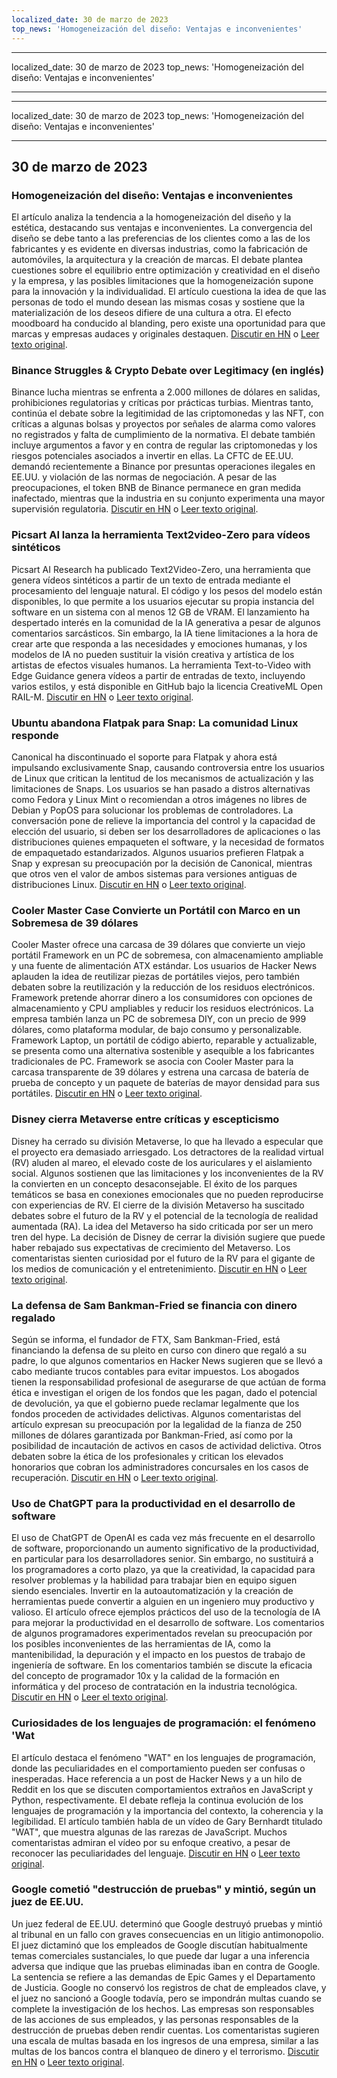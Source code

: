 ```yaml
---
localized_date: 30 de marzo de 2023
top_news: 'Homogeneización del diseño: Ventajas e inconvenientes'
---
```


---

localized_date: 30 de marzo de 2023
top_news: 'Homogeneización del diseño: Ventajas e inconvenientes'

---

---

localized_date: 30 de marzo de 2023
top_news: 'Homogeneización del diseño: Ventajas e inconvenientes'

---



<CallToAction />

<Steps>

## 30 de marzo de 2023

### Homogeneización del diseño: Ventajas e inconvenientes

El artículo analiza la tendencia a la homogeneización del diseño y la estética, destacando sus ventajas e inconvenientes. La convergencia del diseño se debe tanto a las preferencias de los clientes como a las de los fabricantes y es evidente en diversas industrias, como la fabricación de automóviles, la arquitectura y la creación de marcas. El debate plantea cuestiones sobre el equilibrio entre optimización y creatividad en el diseño y la empresa, y las posibles limitaciones que la homogeneización supone para la innovación y la individualidad. El artículo cuestiona la idea de que las personas de todo el mundo desean las mismas cosas y sostiene que la materialización de los deseos difiere de una cultura a otra. El efecto moodboard ha conducido al blanding, pero existe una oportunidad para que marcas y empresas audaces y originales destaquen.
[Discutir en HN](http://news.ycombinator.com/item?id=35355703) o [Leer texto original](https://www.alexmurrell.co.uk/articles/the-age-of-average).

### Binance Struggles & Crypto Debate over Legitimacy (en inglés)

Binance lucha mientras se enfrenta a 2.000 millones de dólares en salidas, prohibiciones regulatorias y críticas por prácticas turbias. Mientras tanto, continúa el debate sobre la legitimidad de las criptomonedas y las NFT, con críticas a algunas bolsas y proyectos por señales de alarma como valores no registrados y falta de cumplimiento de la normativa. El debate también incluye argumentos a favor y en contra de regular las criptomonedas y los riesgos potenciales asociados a invertir en ellas. La CFTC de EE.UU. demandó recientemente a Binance por presuntas operaciones ilegales en EE.UU. y violación de las normas de negociación. A pesar de las preocupaciones, el token BNB de Binance permanece en gran medida inafectado, mientras que la industria en su conjunto experimenta una mayor supervisión regulatoria.
[Discutir en HN](http://news.ycombinator.com/item?id=35351805) o [Leer texto original](https://www.wsj.com/articles/binance-sees-2-billion-in-outflows-as-troubles-compound-9a136e21).

### Picsart AI lanza la herramienta Text2video-Zero para vídeos sintéticos

Picsart AI Research ha publicado Text2Video-Zero, una herramienta que genera vídeos sintéticos a partir de un texto de entrada mediante el procesamiento del lenguaje natural. El código y los pesos del modelo están disponibles, lo que permite a los usuarios ejecutar su propia instancia del software en un sistema con al menos 12 GB de VRAM. El lanzamiento ha despertado interés en la comunidad de la IA generativa a pesar de algunos comentarios sarcásticos. Sin embargo, la IA tiene limitaciones a la hora de crear arte que responda a las necesidades y emociones humanas, y los modelos de IA no pueden sustituir la visión creativa y artística de los artistas de efectos visuales humanos. La herramienta Text-to-Video with Edge Guidance genera vídeos a partir de entradas de texto, incluyendo varios estilos, y está disponible en GitHub bajo la licencia CreativeML Open RAIL-M.
[Discutir en HN](http://news.ycombinator.com/item?id=35352452) o [Leer texto original](https://github.com/Picsart-AI-Research/Text2Video-Zero).

### Ubuntu abandona Flatpak para Snap: La comunidad Linux responde

Canonical ha discontinuado el soporte para Flatpak y ahora está impulsando exclusivamente Snap, causando controversia entre los usuarios de Linux que critican la lentitud de los mecanismos de actualización y las limitaciones de Snaps. Los usuarios se han pasado a distros alternativas como Fedora y Linux Mint o recomiendan a otros imágenes no libres de Debian y PopOS para solucionar los problemas de controladores. La conversación pone de relieve la importancia del control y la capacidad de elección del usuario, si deben ser los desarrolladores de aplicaciones o las distribuciones quienes empaqueten el software, y la necesidad de formatos de empaquetado estandarizados. Algunos usuarios prefieren Flatpak a Snap y expresan su preocupación por la decisión de Canonical, mientras que otros ven el valor de ambos sistemas para versiones antiguas de distribuciones Linux.
[Discutir en HN](http://news.ycombinator.com/item?id=35354729) o [Leer texto original](https://lwn.net/SubscriberLink/927262/6adb2350e2b0d2ce/).

### Cooler Master Case Convierte un Portátil con Marco en un Sobremesa de 39 dólares

Cooler Master ofrece una carcasa de 39 dólares que convierte un viejo portátil Framework en un PC de sobremesa, con almacenamiento ampliable y una fuente de alimentación ATX estándar. Los usuarios de Hacker News aplauden la idea de reutilizar piezas de portátiles viejos, pero también debaten sobre la reutilización y la reducción de los residuos electrónicos. Framework pretende ahorrar dinero a los consumidores con opciones de almacenamiento y CPU ampliables y reducir los residuos electrónicos. La empresa también lanza un PC de sobremesa DIY, con un precio de 999 dólares, como plataforma modular, de bajo consumo y personalizable. Framework Laptop, un portátil de código abierto, reparable y actualizable, se presenta como una alternativa sostenible y asequible a los fabricantes tradicionales de PC. Framework se asocia con Cooler Master para la carcasa transparente de 39 dólares y estrena una carcasa de batería de prueba de concepto y un paquete de baterías de mayor densidad para sus portátiles.
[Discutir en HN](http://news.ycombinator.com/item?id=35350288) o [Leer texto original](https://www.theverge.com/2023/3/23/23652939/framework-cooler-master-sff-pc-case).

### Disney cierra Metaverse entre críticas y escepticismo

Disney ha cerrado su división Metaverse, lo que ha llevado a especular que el proyecto era demasiado arriesgado. Los detractores de la realidad virtual (RV) aluden al mareo, el elevado coste de los auriculares y el aislamiento social. Algunos sostienen que las limitaciones y los inconvenientes de la RV la convierten en un concepto desaconsejable. El éxito de los parques temáticos se basa en conexiones emocionales que no pueden reproducirse con experiencias de RV. El cierre de la división Metaverso ha suscitado debates sobre el futuro de la RV y el potencial de la tecnología de realidad aumentada (RA). La idea del Metaverso ha sido criticada por ser un mero tren del hype. La decisión de Disney de cerrar la división sugiere que puede haber rebajado sus expectativas de crecimiento del Metaverso. Los comentaristas sienten curiosidad por el futuro de la RV para el gigante de los medios de comunicación y el entretenimiento.
[Discutir en HN](http://news.ycombinator.com/item?id=35350952) o [Leer texto original](https://www.wsj.com/articles/disney-eliminates-its-metaverse-division-as-part-of-companys-layoffs-plan-94b03650).

### La defensa de Sam Bankman-Fried se financia con dinero regalado

Según se informa, el fundador de FTX, Sam Bankman-Fried, está financiando la defensa de su pleito en curso con dinero que regaló a su padre, lo que algunos comentarios en Hacker News sugieren que se llevó a cabo mediante trucos contables para evitar impuestos. Los abogados tienen la responsabilidad profesional de asegurarse de que actúan de forma ética e investigan el origen de los fondos que les pagan, dado el potencial de devolución, ya que el gobierno puede reclamar legalmente que los fondos proceden de actividades delictivas. Algunos comentaristas del artículo expresan su preocupación por la legalidad de la fianza de 250 millones de dólares garantizada por Bankman-Fried, así como por la posibilidad de incautación de activos en casos de actividad delictiva. Otros debaten sobre la ética de los profesionales y critican los elevados honorarios que cobran los administradores concursales en los casos de recuperación.
[Discutir en HN](http://news.ycombinator.com/item?id=35358698) o [Leer texto original](https://www.forbes.com/sites/sarahemerson/2023/03/29/sam-bankman-fried-legal-fees-funded-by-alameda-money-gifted-to-father-joe-bankman/).

### Uso de ChatGPT para la productividad en el desarrollo de software

El uso de ChatGPT de OpenAI es cada vez más frecuente en el desarrollo de software, proporcionando un aumento significativo de la productividad, en particular para los desarrolladores senior. Sin embargo, no sustituirá a los programadores a corto plazo, ya que la creatividad, la capacidad para resolver problemas y la habilidad para trabajar bien en equipo siguen siendo esenciales. Invertir en la autoautomatización y la creación de herramientas puede convertir a alguien en un ingeniero muy productivo y valioso. El artículo ofrece ejemplos prácticos del uso de la tecnología de IA para mejorar la productividad en el desarrollo de software. Los comentarios de algunos programadores experimentados revelan su preocupación por los posibles inconvenientes de las herramientas de IA, como la mantenibilidad, la depuración y el impacto en los puestos de trabajo de ingeniería de software. En los comentarios también se discute la eficacia del concepto de programador 10x y la calidad de la formación en informática y del proceso de contratación en la industria tecnológica.
[Discutir en HN](http://news.ycombinator.com/item?id=35356054) o [Leer el texto original](https://kadekillary.work/posts/1000x-eng/).

### Curiosidades de los lenguajes de programación: el fenómeno 'Wat

El artículo destaca el fenómeno "WAT" en los lenguajes de programación, donde las peculiaridades en el comportamiento pueden ser confusas o inesperadas. Hace referencia a un post de Hacker News y a un hilo de Reddit en los que se discuten comportamientos extraños en JavaScript y Python, respectivamente. El debate refleja la continua evolución de los lenguajes de programación y la importancia del contexto, la coherencia y la legibilidad. El artículo también habla de un vídeo de Gary Bernhardt titulado "WAT", que muestra algunas de las rarezas de JavaScript. Muchos comentaristas admiran el vídeo por su enfoque creativo, a pesar de reconocer las peculiaridades del lenguaje.
[Discutir en HN](http://news.ycombinator.com/item?id=35363044) o [Leer texto original](https://www.destroyallsoftware.com/talks/wat).

### Google cometió "destrucción de pruebas" y mintió, según un juez de EE.UU.

Un juez federal de EE.UU. determinó que Google destruyó pruebas y mintió al tribunal en un fallo con graves consecuencias en un litigio antimonopolio. El juez dictaminó que los empleados de Google discutían habitualmente temas comerciales sustanciales, lo que puede dar lugar a una inferencia adversa que indique que las pruebas eliminadas iban en contra de Google. La sentencia se refiere a las demandas de Epic Games y el Departamento de Justicia. Google no conservó los registros de chat de empleados clave, y el juez no sancionó a Google todavía, pero se impondrán multas cuando se complete la investigación de los hechos. Las empresas son responsables de las acciones de sus empleados, y las personas responsables de la destrucción de pruebas deben rendir cuentas. Los comentaristas sugieren una escala de multas basada en los ingresos de una empresa, similar a las multas de los bancos contra el blanqueo de dinero y el terrorismo.
[Discutir en HN](http://news.ycombinator.com/item?id=35363095) o [Leer texto original](https://storage.courtlistener.com/recap/gov.uscourts.cand.373179/gov.uscourts.cand.373179.469.0.pdf).

</Steps>
